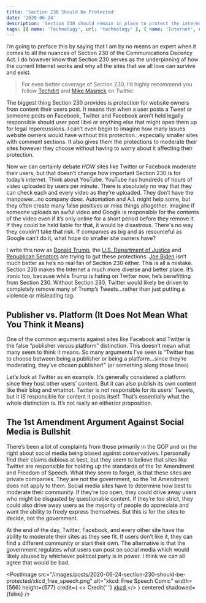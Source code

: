```yaml
---
title: 'Section 230 Should Be Protected'
date: '2020-06-24'
description: 'Section 230 should remain in place to protect the internet'
tags: [{ name: 'Technology', url: 'technology' }, { name: 'Internet', url: 'internet' }, { name: 'Thoughts', url: 'thoughts' }]
---
```


I’m going to preface this by saying that I am by no means an expert when it comes to all the nuances of Section 230 of the Communications Decency Act. I do however know that Section 230 serves as the underpinning of how the current Internet works and why all the sites that we all love can survive and exist.

> For even better coverage of Section 230, I’d highly recommend you follow [Techdirt](https://www.techdirt.com) and [Mike Masnick](https://twitter.com/mmasnick) on Twitter.

The biggest thing Section 230 provides is protection for website owners from content their users post. It means that when a user posts a Tweet or someone posts on Facebook, Twitter and Facebook aren’t held legally responsible should user post libel or anything else that might open them up for legal repercussions. I can’t even begin to imagine how many issues website owners would have without this protection...especially smaller sites with comment sections. It also gives them the protections to moderate their sites however they choose without having to worry about it affecting their protection.

Now we can certainly debate _HOW_ sites like Twitter or Facebook moderate their users, but that doesn’t change how important Section 230 is for today’s internet. Think about YouTube. YouTube has hundreds of hours of video uploaded by users per minute. There is absolutely no way that they can check each and every video as they’re uploaded. They don’t have the manpower...no company does. Automation and A.I. might help some, but they often create many false positives or miss things altogether. Imagine if someone uploads an awful video and Google is responsible for the contents of the video even if it’s only online for a short period before they remove it. If they could be held liable for that, it would be disastrous. There's no way they couldn’t take that risk. If companies as big and as resourceful as Google can’t do it, what hope do smaller site owners have?

I write this now as [Donald Trump](https://www.techdirt.com/articles/20200528/01321044592/two-things-to-understand-about-trumps-executive-order-social-media-1-distraction-2-legally-meaningless.shtml), the [U.S. Department of Justice](https://www.techdirt.com/articles/20200617/13341644736/justice-department-releases-own-preposterous-recommendations-updating-section-230.shtml) and [Republican Senators](https://www.techdirt.com/articles/20200617/09243044732/senator-hawleys-section-230-reform-even-dumber-than-we-expected-would-launch-ton-vexatious-lawsuits.shtml) are trying to gut these protections. [Joe Biden](https://www.techdirt.com/articles/20200531/01363144611/joe-biden-wastes-huge-opportunity-to-support-free-speech-still-wants-to-revoke-section-230.shtml) isn’t much better as he’s no real fan of Section 230 either. This is all a mistake. Section 230 makes the Internet a much more diverse and better place. It’s ironic too, because while Trump is hating on Twitter now, he’s benefitting from Section 230. Without Section 230, Twitter would likely be driven to completely remove many of Trump’s Tweets...rather than just putting a violence or misleading tag.

## Publisher vs. Platform (It Does Not Mean What You Think it Means)

One of the common arguments against sites like Facebook and Twitter is the false “publisher versus platform” distinction. This doesn’t mean what many seem to think it means. So many arguments I’ve seen is “Twitter has to choose between being a publisher or being a platform...since they’re moderating, they’ve chosen publisher!” (or something along those lines)

Let’s look at Twitter as en example. It’s generally considered a platform since they host other users’ content. But it can also publish its own content like their blog and whatnot. Twitter is not responsible for its users' Tweets, but it _IS_ responsible for content it posts itself. That’s essentially what the whole distinction is. It’s not really an either/or proposition.

## The 1st Amendment Argument Against Social Media is Bullshit

There’s been a lot of complaints from those primarily in the GOP and on the right about social media being biased against conservatives. I personally find their claims dubious at best, but they seem to believe that sites like Twitter are responsible for holding up the standards of the 1st Amendment and Freedom of Speech. What they seem to forget, is that these sites are private companies. They are not the government, so the 1st Amendment does not apply to them. Social media sites have to determine how best to moderate their community. If they’re too open, they could drive away users who might be disgusted by questionable content. If they’re too strict, they could also drive away users as the majority of people do appreciate and want the ability to freely express themselves. But this is for the sites to decide, not the government.

At the end of the day, Twitter, Facebook, and every other site have the ability to moderate their sites as they see fit. If users don’t like it, they can find a different community or start their own. The alternative is that the government regulates what users can post on social media which would likely abused by whichever political party is in power. I think we can all agree that would be bad.

<PostImage
    src="/images/posts/2020-06-24-section-230-should-be-protected/xkcd_free_speech.png"
    alt="xkcd: Free Speech Comic"
    width={566}
    height={577}
    credit={
        <>
            Credit{' '}
            <a href="https://xkcd.com/1357/" title="xkcd: Free Speech Comic">
                xkcd
            </a>
        </>
    }
    centered
    shadowed={false}
/>
